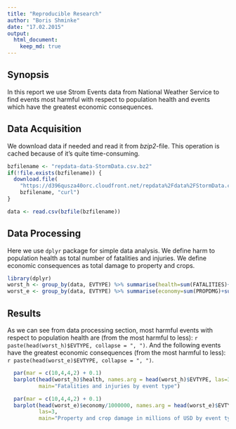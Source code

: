 ```yaml
---
title: "Reproducible Research"
author: "Boris Shminke"
date: "17.02.2015"
output:
  html_document:
    keep_md: true
---
```


## Synopsis

In this report we use Strom Events data from National Weather Service to find events most harmful with respect to population health and events which have the greatest economic consequences.

## Data Acquisition

We download data if needed and read it from *bzip2*-file.
This operation is cached because of it's quite time-consuming.

```r
bzfilename <- "repdata-data-StormData.csv.bz2"
if(!file.exists(bzfilename)) {
  download.file(
    "https://d396qusza40orc.cloudfront.net/repdata%2Fdata%2FStormData.csv.bz2",
    bzfilename, "curl")
}

data <- read.csv(bzfile(bzfilename))
```

## Data Processing

Here we use `dplyr` package for simple data analysis.
We define harm to population health as total number of fatalities and injuries.
We define economic consequences as total damage to property and crops.

```r
library(dplyr)
worst_h <- group_by(data, EVTYPE) %>% summarise(health=sum(FATALITIES)+sum(INJURIES)) %>% arrange(desc(health))
worst_e <- group_by(data, EVTYPE) %>% summarise(economy=sum(PROPDMG)+sum(CROPDMG)) %>% arrange(desc(economy))
```

## Results

As we can see from data processing section, most harmful events with respect to population health are (from the most harmful to less): `r paste(head(worst_h)$EVTYPE, collapse = ", ")`.
And the following events have the greatest economic consequences  (from the most harmful to less): `r paste(head(worst_e)$EVTYPE, collapse = ", ")`.

```r
  par(mar = c(10,4,4,2) + 0.1)
  barplot(head(worst_h)$health, names.arg = head(worst_h)$EVTYPE, las=3,
          main="Fatalities and injuries by event type")
```

```r
  par(mar = c(10,4,4,2) + 0.1)
  barplot(head(worst_e)$economy/1000000, names.arg = head(worst_e)$EVTYPE,
          las=3,
          main="Property and crop damage in millions of USD by event type")
```